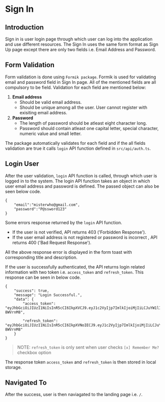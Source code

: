 
<Meta title="Documents/Auth/Signin" />

# Sign In

## Introduction

Sign in is user login page through which user can log into the application and use different resources. The Sign In uses the same form format as Sign Up page except there are only two fields i.e. Email Address and Password.

## Form Validation

Form validation is done using `Formik package`. Formik is used for validating email and password field in Sign In page.
All of the mentioned fields are all compulsory to be field. Validation for each field are mentioned below:

1. **Email address**
   - Should be valid email address.
   - Should be unique among all the user. User cannot register with exisiting email address.
2. **Password**
   - The length of password should be atleast eight character long.
   - Password should contain atleast one capital letter, special character, numeric value and small letter.

The package automatically validates for each field and if the all fields validation are true it calls `login` API function defined in `src/api/auth.ts`.

## Login User

After the user validation, `login` API function is called, through which user is logged in to the system.
The login API function takes an object in which user email address and password is defined. The passed object can also be seen below code.

```
{
    "email":"misterwho@gmail.com",
    "password":"P@ssword123"
}
```

Some errors response returned by the `login` API function.

- If the user is not verified, API returns 403 ('Forbidden Response').
- If the user email address is not registered or password is incorrect , API returns 400 ('Bad Request Response').

All the above response error is displayed in the form toast with corresponding title and description.

If the user is successfully authenticated, the API returns login related information with two token i.e. `access_token` and `refresh_token`. This response can be seen in below code.

```
{
    "success": true,
    "message": "Login Successful.",
    "data": {
        "access_token": "eyJhbGciOiJIUzI1NiIsInR5cCI6IkpXVCJ9.eyJ1c2VyIjp7ImlkIjoiMjIiLCJuYW1lIjoiU3VsYXNoIE1hbmFuZGhhciIsImVtYWlsIjoic3VsYXNoLm1hbmFuZGhhckBnbWFpbC5jb20ifSwiaWF0IjoxNjU1OTgxNDMxLCJleHAiOjE2NTYwNjc4MzF9.2fU4EmA6q5DB8q_yFv6udIdRWXnCSI-8WVrnM8",

        "refresh_token": "eyJhbGciOiJIUzI1NiIsInR5cCI6IkpXVNoIECJ9.eyJ1c2VyIjp7ImlkIjoiMjIiLCJuYW1lIjoiU3VsYXNoIE1hbmFuZGhhciIsImVtYWlsIjoic3VsYXNoLm1hbmFuZGhhckBnbWFpbC5jb20ifSwiaWF0IjoxNjU1OTgxNDMxLCJleHAiOjE2NTYwNjc4MzF9.2fU4EmA6q5DB8q_yFv6udIdRWX91loynCSI-8WVrnM8"
    }
}
```

> NOTE: `refresh_token` is only sent when user checks `[x] Remember Me?` checkbox option

The response token `access_token` and `refresh_token` is then stored in local storage.

## Navigated To

After the success, user is then naviagated to the landing page i.e. `/`.
